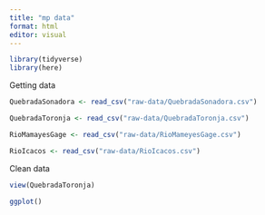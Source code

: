 ```yaml
---
title: "mp data"
format: html
editor: visual
---
```


```r
library(tidyverse)
library(here)
```

Getting data

```r
QuebradaSonadora <- read_csv("raw-data/QuebradaSonadora.csv")

QuebradaToronja <- read_csv("raw-data/QuebradaToronja.csv")

RioMamayesGage <- read_csv("raw-data/RioMameyesGage.csv")

RioIcacos <- read_csv("raw-data/RioIcacos.csv")
```

Clean data

```r
view(QuebradaToronja)
```

```r
ggplot()
```
